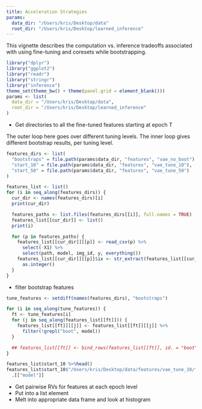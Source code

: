 ```yaml
---
title: Acceleration Strategies
params:
  data_dir: "/Users/kris/Desktop/data"
  root_dir: "/Users/kris/Desktop/learned_inference"
---
```


This vignette describes the computation vs. inference tradeoffs associated with
using fine-tuning and coresets while bootstrapping.

```r
library("dplyr")
library("ggplot2")
library("readr")
library("stringr")
library("inference")
theme_set(theme_bw() + theme(panel.grid = element_blank()))
params <- list(
  data_dir = "/Users/kris/Desktop/data",
  root_dir = "/Users/kris/Desktop/learned_inference"
)
```

* Get directories to all the fine-tuned features starting at epoch T

The outer loop here goes over different tuning levels. The inner loop gives
different bootstrap results, per tuning level.

```r
features_dirs <- list(
  "bootstraps" = file.path(params$data_dir, "features", "vae_no_boot"),
  "start_10" = file.path(params$data_dir, "features", "vae_tune_10"),
  "start_50" = file.path(params$data_dir, "features", "vae_tune_50")
)

features_list <- list()
for (i in seq_along(features_dirs)) {
  cur_dir <- names(features_dirs)[i]
  print(cur_dir)

  features_paths <- list.files(features_dirs[[i]], full.names = TRUE)
  features_list[[cur_dir]] <- list()
  print(i)

  for (p in features_paths) {
    features_list[[cur_dir]][[p]] <- read_csv(p) %>%
      select(-X1) %>%
      select(path, model, img_id, y, everything())
    features_list[[cur_dir]][[p]]$ix <- str_extract(features_list[[cur_dir]][[p]]$path, "[0-9]+") %>%
      as.integer()
  }
}
```

* filter bootstrap features

```r
tune_features <- setdiff(names(features_dirs), "bootstraps")

for (i in seq_along(tune_features)) {
  ft <- tune_features[i]
  for (j in seq_along(features_list[[ft]])) {
    features_list[[ft]][[j]] <- features_list[[ft]][[j]] %>%
      filter(!grepl("boot", model))
  }

  ## features_list[[ft]] <- bind_rows(features_list[[ft]], id. = "boot")
}

features_list$start_10 %>%head()
features_list$start_10$"/Users/kris/Desktop/data/features/vae_tune_10/features_None.csv" %>%
  .[["model"]]
```

* Get pairwise RVs for features at each epoch level
* Put into a list element
* Melt into appropriate data frame and look at histogram
